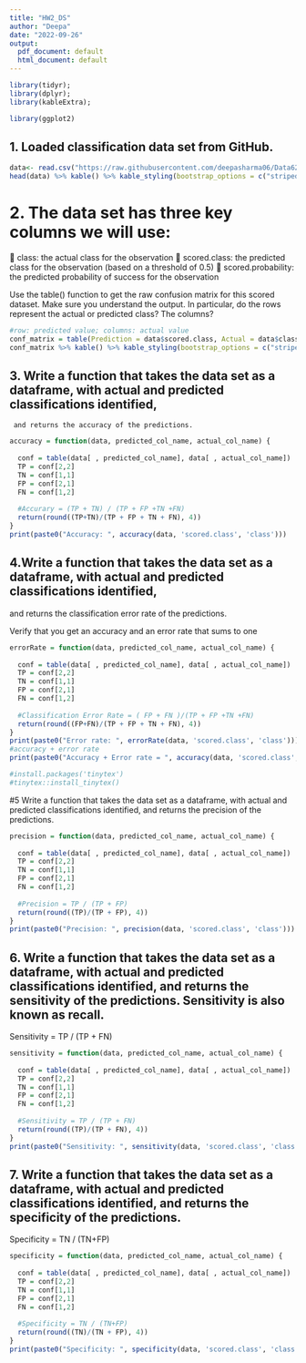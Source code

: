 ---
title: "HW2_DS"
author: "Deepa"
date: "2022-09-26"
output:
  pdf_document: default
  html_document: default
---


```{r}
library(tidyr);
library(dplyr); 
library(kableExtra);

library(ggplot2)
```


## 1. Loaded classification data set from GitHub.

```{r}
data<- read.csv("https://raw.githubusercontent.com/deepasharma06/Data621-HW2/main/classification-output-data.csv")
head(data) %>% kable() %>% kable_styling(bootstrap_options = c("striped", "hover", "condensed"), full_width = TRUE, position = "center", font_size = 15)
```

# 2. The data set has three key columns we will use:
 class: the actual class for the observation
 scored.class: the predicted class for the observation (based on a threshold of 0.5)
 scored.probability: the predicted probability of success for the observation

Use the table() function to get the raw confusion matrix for this scored dataset. Make sure you understand 
the output. In particular, do the rows represent the actual or predicted class? The columns?


```{r confusion matrix}
#row: predicted value; columns: actual value
conf_matrix = table(Prediction = data$scored.class, Actual = data$class)
conf_matrix %>% kable() %>% kable_styling(bootstrap_options = c("striped", "hover", "condensed"), full_width = TRUE, position = "center", font_size = 15)
```



## 3. Write a function that takes the data set as a dataframe, with actual and predicted classifications identified, 
     and returns the accuracy of the predictions.


```{r accuracy}
accuracy = function(data, predicted_col_name, actual_col_name) {
  
  conf = table(data[ , predicted_col_name], data[ , actual_col_name])
  TP = conf[2,2]
  TN = conf[1,1]
  FP = conf[2,1]
  FN = conf[1,2]
  
  #Accurary = (TP + TN) / (TP + FP +TN +FN)
  return(round((TP+TN)/(TP + FP + TN + FN), 4))
}
print(paste0("Accuracy: ", accuracy(data, 'scored.class', 'class')))
```

## 4.Write a function that takes the data set as a dataframe, with actual and predicted classifications identified, 
and returns the classification error rate of the predictions.


Verify that you get an accuracy and an error rate that sums to one

```{r errorRate}
errorRate = function(data, predicted_col_name, actual_col_name) {
  
  conf = table(data[ , predicted_col_name], data[ , actual_col_name])
  TP = conf[2,2]
  TN = conf[1,1]
  FP = conf[2,1]
  FN = conf[1,2]
  
  #Classification Error Rate = ( FP + FN )/(TP + FP +TN +FN)
  return(round((FP+FN)/(TP + FP + TN + FN), 4))
}
print(paste0("Error rate: ", errorRate(data, 'scored.class', 'class')))
#accuracy + error rate
print(paste0("Accuracy + Error rate = ", accuracy(data, 'scored.class', 'class'), " + ", errorRate(data, 'scored.class', 'class'), " = ", (accuracy(data, 'scored.class', 'class') + errorRate(data, 'scored.class', 'class'))))
```


```{r}
#install.packages('tinytex')
#tinytex::install_tinytex()
```

#5 Write a function that takes the data set as a dataframe, with actual and predicted classifications identified, and returns the precision of the predictions.


```{r precision}
precision = function(data, predicted_col_name, actual_col_name) {
  
  conf = table(data[ , predicted_col_name], data[ , actual_col_name])
  TP = conf[2,2]
  TN = conf[1,1]
  FP = conf[2,1]
  FN = conf[1,2]
  
  #Precision = TP / (TP + FP)
  return(round((TP)/(TP + FP), 4))
}
print(paste0("Precision: ", precision(data, 'scored.class', 'class')))
```


## 6. Write a function that takes the data set as a dataframe, with actual and predicted classifications identified, and returns the sensitivity of the predictions. Sensitivity is also known as recall.

Sensitivity = TP / (TP + FN)




```{r sensitivity}
sensitivity = function(data, predicted_col_name, actual_col_name) {
  
  conf = table(data[ , predicted_col_name], data[ , actual_col_name])
  TP = conf[2,2]
  TN = conf[1,1]
  FP = conf[2,1]
  FN = conf[1,2]
  
  #Sensitivity = TP / (TP + FN)
  return(round((TP)/(TP + FN), 4))
}
print(paste0("Sensitivity: ", sensitivity(data, 'scored.class', 'class')))
```


## 7. Write a function that takes the data set as a dataframe, with actual and predicted classifications identified, and returns the specificity of the predictions.

Specificity = TN / (TN+FP)


```{r specificity}
specificity = function(data, predicted_col_name, actual_col_name) {
  
  conf = table(data[ , predicted_col_name], data[ , actual_col_name])
  TP = conf[2,2]
  TN = conf[1,1]
  FP = conf[2,1]
  FN = conf[1,2]
  
  #Specificity = TN / (TN+FP)
  return(round((TN)/(TN + FP), 4))
}
print(paste0("Specificity: ", specificity(data, 'scored.class', 'class')))
```




```{r}

```


```{r}

```

